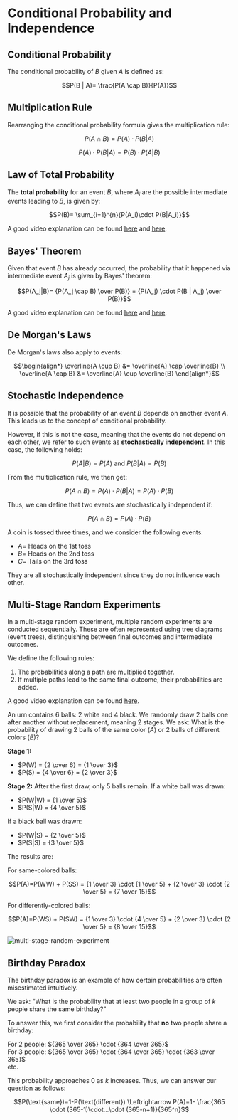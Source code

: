 # Conditional Probability and Independence


## Conditional Probability

The conditional probability of $B$ given $A$ is defined as:

```math
P(B | A)= \frac{P(A \cap B)}{P(A)}
```

## Multiplication Rule

Rearranging the conditional probability formula gives the multiplication rule:

```math
P(A \cap B)=P(A) \cdot P(B|A)
```

```math
P(A) \cdot P(B|A) = P(B) \cdot P(A|B)
```


## Law of Total Probability

The **total probability** for an event $B$, where $A_i$ are the possible intermediate events leading to $B$, is given by:

```math
P(B)= \sum_{i=1}^{n}{P(A_i)\cdot P(B|A_i)}
```

A good video explanation can be found [here](https://studyflix.de/statistik/satz-der-totalen-wahrscheinlichkeit-1111) and [here](https://www.youtube.com/watch?v=0iJSW0VNddo).

## Bayes' Theorem

Given that event $B$ has already occurred, the probability that it happened via intermediate event $A_j$ is given by Bayes' theorem:

```math
P(A_j|B)= {P(A_j \cap B) \over P(B)} = {P(A_j) \cdot P(B | A_j) \over P(B)}
```

A good video explanation can be found [here](https://studyflix.de/statistik/satz-von-bayes-1113) and [here](https://www.youtube.com/watch?v=wUDxQFbXqjA).

## De Morgan's Laws

De Morgan's laws also apply to events:

```math
\begin{align*}
    \overline{A \cup B} &= \overline{A} \cap \overline{B} \\
    \overline{A \cap B} &= \overline{A} \cup \overline{B}
\end{align*}
```

## Stochastic Independence

It is possible that the probability of an event $B$ depends on another event $A$. This leads us to the concept of conditional probability.

However, if this is not the case, meaning that the events do not depend on each other, we refer to such events as **stochastically independent**. In this case, the following holds:

```math
P(A | B) = P(A) \text{ and } P(B | A) = P(B)
```

From the multiplication rule, we then get:

```math
P(A \cap B)=P(A) \cdot P(B|A)=P(A) \cdot P(B)
```

Thus, we can define that two events are stochastically independent if:

```math
P(A \cap B)= P(A) \cdot P(B)
```

<Callout type="example" title="Example: Stochastically Independent Coin Tosses">

A coin is tossed three times, and we consider the following events:

- $A=$ Heads on the 1st toss
- $B=$ Heads on the 2nd toss
- $C=$ Tails on the 3rd toss

They are all stochastically independent since they do not influence each other.

</Callout>

## Multi-Stage Random Experiments

In a multi-stage random experiment, multiple random experiments are conducted sequentially. These are often represented using tree diagrams (event trees), distinguishing between final outcomes and intermediate outcomes.

We define the following rules:

1. The probabilities along a path are multiplied together.
2. If multiple paths lead to the same final outcome, their probabilities are added.

A good video explanation can be found [here](https://studyflix.de/statistik/baumdiagramm-1107).

<Callout type="example" title="Example: Multi-Stage Random Experiment">

An urn contains 6 balls: 2 white and 4 black. We randomly draw 2 balls one after another without replacement, meaning 2 stages. We ask: What is the probability of drawing 2 balls of the same color ($A$) or 2 balls of different colors ($B$)?

**Stage 1:**

- $P(W) = {2 \over 6} = {1 \over 3}$
- $P(S) = {4 \over 6} = {2 \over 3}$

**Stage 2:**
After the first draw, only 5 balls remain. If a white ball was drawn:

- $P(W|W) = {1 \over 5}$
- $P(S|W) = {4 \over 5}$

If a black ball was drawn:

- $P(W|S) = {2 \over 5}$
- $P(S|S) = {3 \over 5}$

The results are:

For same-colored balls:

```math
P(A)=P(WW) + P(SS) = {1 \over 3} \cdot {1 \over 5} + {2 \over 3} \cdot {2 \over 5} = {7 \over 15}
```

For differently-colored balls:
```math
P(A)=P(WS) + P(SW) = {1 \over 3} \cdot {4 \over 5} + {2 \over 3} \cdot {2 \over 5} = {8 \over 15}
```

![multi-stage-random-experiment](/maths/mehrstufigeZufallsexperimente.png)

</Callout>

## Birthday Paradox

The birthday paradox is an example of how certain probabilities are often misestimated intuitively.

We ask: "What is the probability that at least two people in a group of $k$ people share the same birthday?"

To answer this, we first consider the probability that **no** two people share a birthday:

For 2 people: ${365 \over 365} \cdot {364 \over 365}$  
For 3 people: ${365 \over 365} \cdot {364 \over 365} \cdot {363 \over 365}$  
etc.  

This probability approaches 0 as $k$ increases. Thus, we can answer our question as follows:

```math
P(\text{same})=1-P(\text{different}) \Leftrightarrow P(A)=1- \frac{365 \cdot (365-1)\cdot...\cdot (365-n+1)}{365^n}
```

